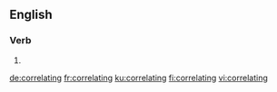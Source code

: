 ==English==

===Verb===
{{head|en|present participle}}

# {{present participle of|correlate|lang=en|nocat=1}}

[[de:correlating]]
[[fr:correlating]]
[[ku:correlating]]
[[fi:correlating]]
[[vi:correlating]]